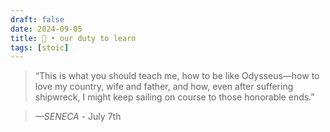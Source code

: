 ```yaml
---
draft: false 
date: 2024-09-05
title: 🗿 • our duty to learn
tags: [stoic]
---
```


>  “This is what you should teach me, how to be like Odysseus—how to love my country, wife and father, and how, even after suffering shipwreck, I might keep sailing on course to those honorable ends.”

> *—SENECA* - July 7th